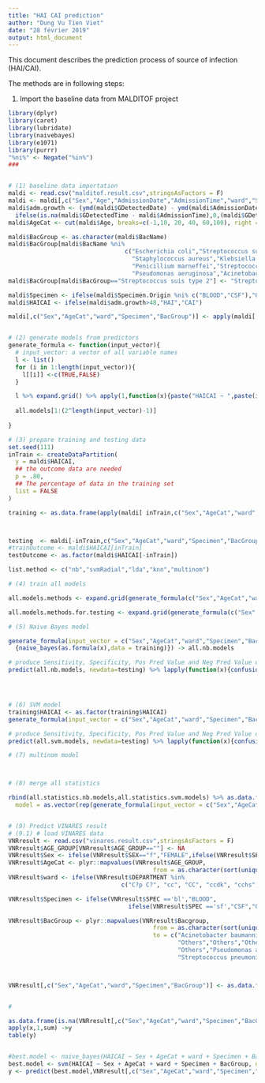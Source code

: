 ```yaml
---
title: "HAI CAI prediction"
author: "Dung Vu Tien Viet"
date: "28 février 2019"
output: html_document
---
```

This document describes the prediction process of source of infection (HAI/CAI).

The methods are in following steps:

(1) Import the baseline data from MALDITOF project



```r
library(dplyr)
library(caret)
library(lubridate)
library(naivebayes)
library(e1071)
library(purrr)
"%ni%" <- Negate("%in%")
###


# (1) baseline data importation
maldi <- read.csv("malditof.result.csv",stringsAsFactors = F)
maldi <- maldi[,c("Sex","Age","AdmissionDate","AdmissionTime","ward","Specimen","Specimen.Origin","InfectionReason","GDetectedDate","GDetectedTime","BacName")]
maldi$adm.growth <- (ymd(maldi$GDetectedDate) - ymd(maldi$AdmissionDate))*24+ 
  ifelse(is.na(maldi$GDetectedTime - maldi$AdmissionTime),0,(maldi$GDetectedTime - maldi$AdmissionTime) )
maldi$AgeCat <- cut(maldi$Age, breaks=c(-1,10, 20, 40, 60,100), right = TRUE)

maldi$BacGroup <- as.character(maldi$BacName)
maldi$BacGroup[maldi$BacName %ni% 
                                 c("Escherichia coli","Streptococcus suis","Cryptococcus neoformans",
                                   "Staphylococcus aureus","Klebsiella pneumoniae","Streptococcus suis type 2",
                                   "Penicillium marneffei","Streptococcus pneumoniae","Salmonella sp.","Pseudomonas pseudomallei",
                                   "Pseudomonas aeruginosa","Acinetobacter baumannii","Pseudomonas pseudomallei")] <- "Others"
maldi$BacGroup[maldi$BacGroup=="Streptococcus suis type 2"] <- "Streptococcus suis" # correct S.suis name

maldi$Specimen <- ifelse(maldi$Specimen.Origin %ni% c("BLOOD","CSF"),"Other",maldi$Specimen.Origin)
maldi$HAICAI <- ifelse(maldi$adm.growth>48,"HAI","CAI")

maldi[,c("Sex","AgeCat","ward","Specimen","BacGroup")] <- apply(maldi[,c("Sex","AgeCat","ward","Specimen","BacGroup")],2,as.character)


# (2) generate models from predictors
generate_formula <- function(input_vector){
  # input_vector: a vector of all variable names
  l <- list()
  for (i in 1:length(input_vector)){
    l[[i]] <-c(TRUE,FALSE) 
  }

  l %>% expand.grid() %>% apply(1,function(x){paste("HAICAI ~ ",paste(input_vector[unlist(x)],collapse = " + "))})->all.models
  
  all.models[1:(2^length(input_vector)-1)]
  
}

# (3) prepare training and testing data
set.seed(111)
inTrain <- createDataPartition(
  y = maldi$HAICAI,
  ## the outcome data are needed
  p = .80,
  ## The percentage of data in the training set
  list = FALSE
)

training <- as.data.frame(apply(maldi[ inTrain,c("Sex","AgeCat","ward","Specimen","BacGroup","HAICAI")],2,as.factor))



testing  <- maldi[-inTrain,c("Sex","AgeCat","ward","Specimen","BacGroup")]
#trainOutcome <- maldi$HAICAI[inTrain]
testOutcome <- as.factor(maldi$HAICAI[-inTrain])

list.method <- c("nb","svmRadial","lda","knn","multinom")

# (4) train all models

all.models.methods <- expand.grid(generate_formula(c("Sex","AgeCat","ward","Specimen","BacGroup")),list.method)

all.models.methods.for.testing <- expand.grid(generate_formula(c("Sex","AgeCat","ward","Specimen","BacGroup")),list.method)

# (5) Naive Bayes model

generate_formula(input_vector = c("Sex","AgeCat","ward","Specimen","BacGroup")) %>% lapply(function(x)
  {naive_bayes(as.formula(x),data = training)}) -> all.nb.models 

# produce Sensitivity, Specificity, Pos Pred Value and Neg Pred Value of model
predict(all.nb.models, newdata=testing) %>% lapply(function(x){confusionMatrix(x,testOutcome)$byClass[1:4]}) %>% as.data.frame %>%t-> all.statistics.nb.models




# (6) SVM model
training$HAICAI <- as.factor(training$HAICAI)
generate_formula(input_vector = c("Sex","AgeCat","ward","Specimen","BacGroup")) %>% lapply(function(x) {svm(as.formula(x),data = training)}) -> all.svm.models 

# produce Sensitivity, Specificity, Pos Pred Value and Neg Pred Value of model
predict(all.svm.models, newdata=testing) %>% lapply(function(x){confusionMatrix(x,testOutcome)$byClass[1:4]}) %>% as.data.frame %>%t-> all.statistics.svm.models

# (7) multinom model



# (8) merge all statistics

rbind(all.statistics.nb.models,all.statistics.svm.models) %>% as.data.frame() %>% mutate(method=rep(c("nb","svm"),each=31),
  model = as.vector(rep(generate_formula(input_vector = c("Sex","AgeCat","ward","Specimen","BacGroup")),2)),meanstat = (Sensitivity+Specificity+`Pos Pred Value`+`Neg Pred Value`)/4) -> all.statistics.all.models


# (9) Predict VINARES result
# (9.1) # load VINARES data
VNRresult <- read.csv("vinares.result.csv",stringsAsFactors = F)
VNRresult$AGE_GROUP[VNRresult$AGE_GROUP==""] <- NA
VNRresult$Sex <- ifelse(VNRresult$SEX=="f","FEMALE",ifelse(VNRresult$SEX=="m","MALE",NA))
VNRresult$AgeCat <- plyr::mapvalues(VNRresult$AGE_GROUP,
                                         from = as.character(sort(unique(VNRresult$AGE_GROUP))),to = as.character(sort(unique(maldi$AgeCat))))
VNRresult$ward <- ifelse(VNRresult$DEPARTMENT %in% 
                                c("C?p C?", "cc", "CC", "ccdk", "cchs", "cctm","HS","hscc", "HSCC", "hsn","HSN", "hsng", "icu", "NICU"), "Critical Care","Other")

VNRresult$Specimen <- ifelse(VNRresult$SPEC =='bl',"BLOOD",
                                  ifelse(VNRresult$SPEC =='sf',"CSF","Other"))

VNRresult$BacGroup <- plyr::mapvalues(VNRresult$Bacgroup,
                                         from = as.character(sort(unique(VNRresult$Bacgroup))),
                                         to = c("Acinetobacter baumannii","Escherichia coli",
                                                "Others","Others","Others","Klebsiella pneumoniae",
                                                "Others","Pseudomonas aeruginosa","Staphylococcus aureus",
                                                "Streptococcus pneumoniae"))



VNRresult[,c("Sex","AgeCat","ward","Specimen","BacGroup")] <- as.data.frame(lapply(c("Sex","AgeCat","ward","Specimen","BacGroup"),function(x){VNRresult[,x] <- factor(VNRresult[,x],levels = levels(training[,x]))}))


#

as.data.frame(is.na(VNRresult[,c("Sex","AgeCat","ward","Specimen","BacGroup")])) -> x
apply(x,1,sum) ->y
table(y)


#best.model <- naive_bayes(HAICAI ~ Sex + AgeCat + ward + Specimen + BacGroup, data=training)
best.model <- svm(HAICAI ~ Sex + AgeCat + ward + Specimen + BacGroup, data=training)
y <- predict(best.model,VNRresult[,c("Sex","AgeCat","ward","Specimen","BacGroup")])


```

